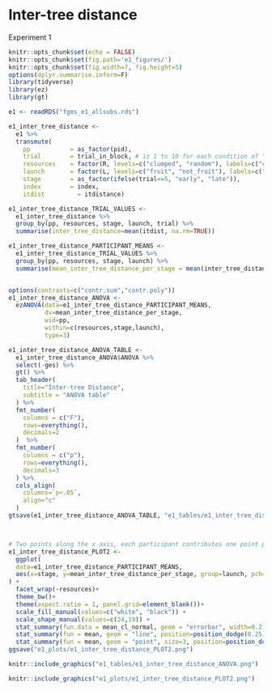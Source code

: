 # Inter-tree distance

Experiment 1

```r
knitr::opts_chunk$set(echo = FALSE)
knitr::opts_chunk$set(fig.path='e1_figures/')
knitr::opts_chunk$set(fig.width=7, fig.height=5)
options(dplyr.summarise.inform=F)
library(tidyverse)
library(ez)
library(gt)

e1 <- readRDS("fgms_e1_allsubs.rds")

e1_inter_tree_distance <-
  e1 %>%
  transmute(
    pp           = as_factor(pid),
    trial        = trial_in_block, # is 1 to 10 for each condition of "resources"
    resources    = factor(R, levels=c("clumped", "random"), labels=c("clumped", "random")),
    launch       = factor(L, levels=c("fruit", "not_fruit"), labels=c("launched_from_fruit", "launched_from_no_fruit")),
    stage        = as_factor(ifelse(trial<=5, "early", "late")),
    index        = index,
    itdist         = itdistance)

e1_inter_tree_distance_TRIAL_VALUES <- 
  e1_inter_tree_distance %>% 
  group_by(pp, resources, stage, launch, trial) %>% 
  summarise(inter_tree_distance=mean(itdist, na.rm=TRUE))

e1_inter_tree_distance_PARTICIPANT_MEANS <-
  e1_inter_tree_distance_TRIAL_VALUES %>% 
  group_by(pp, resources, stage, launch) %>% 
  summarise(mean_inter_tree_distance_per_stage = mean(inter_tree_distance))


options(contrasts=c("contr.sum","contr.poly"))
e1_inter_tree_distance_ANOVA <- 
  ezANOVA(data=e1_inter_tree_distance_PARTICIPANT_MEANS,
          dv=mean_inter_tree_distance_per_stage,
          wid=pp,
          within=c(resources,stage,launch),
          type=3)

e1_inter_tree_distance_ANOVA_TABLE <-
  e1_inter_tree_distance_ANOVA$ANOVA %>% 
  select(-ges) %>% 
  gt() %>% 
  tab_header(
    title="Inter-tree Distance",
    subtitle = "ANOVA table"
  ) %>% 
  fmt_number(
    columns = c("F"),
    rows=everything(),
    decimals=2
  )  %>% 
  fmt_number(
    columns = c("p"),
    rows=everything(),
    decimals=3
  ) %>% 
  cols_align(
    columns=`p<.05`,
    align="c"
  )
gtsave(e1_inter_tree_distance_ANOVA_TABLE, "e1_tables/e1_inter_tree_distance_ANOVA.png")



# Two points along the x axis, each participant contributes one point per cell
e1_inter_tree_distance_PLOT2 <-
  ggplot(
  data=e1_inter_tree_distance_PARTICIPANT_MEANS, 
  aes(x=stage, y=mean_inter_tree_distance_per_stage, group=launch, pch=launch, fill=launch)
) +
  facet_wrap(~resources)+
  theme_bw()+
  theme(aspect.ratio = 1, panel.grid=element_blank())+
  scale_fill_manual(values=c("white", "black")) +
  scale_shape_manual(values=c(24,19)) +
  stat_summary(fun.data = mean_cl_normal, geom = "errorbar", width=0.2, position=position_dodge(0.25)) +
  stat_summary(fun = mean, geom = "line", position=position_dodge(0.25)) + 
  stat_summary(fun = mean, geom = "point", size=3, position=position_dodge(0.25))
ggsave("e1_plots/e1_inter_tree_distance_PLOT2.png")
```

```r
knitr::include_graphics("e1_tables/e1_inter_tree_distance_ANOVA.png")
```

```r
knitr::include_graphics("e1_plots/e1_inter_tree_distance_PLOT2.png")
```

